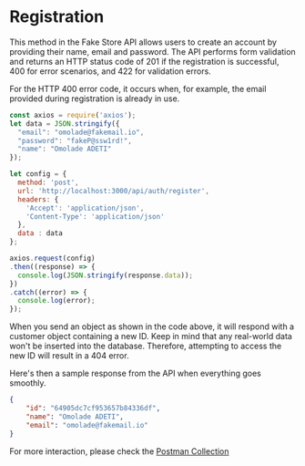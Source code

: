 

# Registration

This method in the Fake Store API allows users to create an account by providing their name, email and password.
The API performs form validation and returns an HTTP status code of 201 if the registration is successful, 400 for error scenarios, and 422 for validation errors.

For the HTTP 400 error code, it occurs when, for example, the email provided during registration is already in use.

```js copy showLineNumbers filename="auth/register.js"
const axios = require('axios');
let data = JSON.stringify({
  "email": "omolade@fakemail.io",
  "password": "fakeP@ssw1rd!",
  "name": "Omolade ADETI"
});

let config = {
  method: 'post',
  url: 'http://localhost:3000/api/auth/register',
  headers: {
    'Accept': 'application/json',
    'Content-Type': 'application/json'
  },
  data : data
};

axios.request(config)
.then((response) => {
  console.log(JSON.stringify(response.data));
})
.catch((error) => {
  console.log(error);
});

```

<Callout>
    When you send an object as shown in the code above, it will respond with a customer object containing a new ID.
    Keep in mind that any real-world data won't be inserted into the database. Therefore, attempting to access the new ID will result in a 404 error.
</Callout>


Here's then a sample response from the API when everything goes smoothly.
``` json copy filename="API Response"
{
    "id": "64905dc7cf953657b84336df",
    "name": "Omolade ADETI",
    "email": "omolade@fakemail.io"
}
```

For more interaction, please check the [Postman Collection](https://postman.com)
